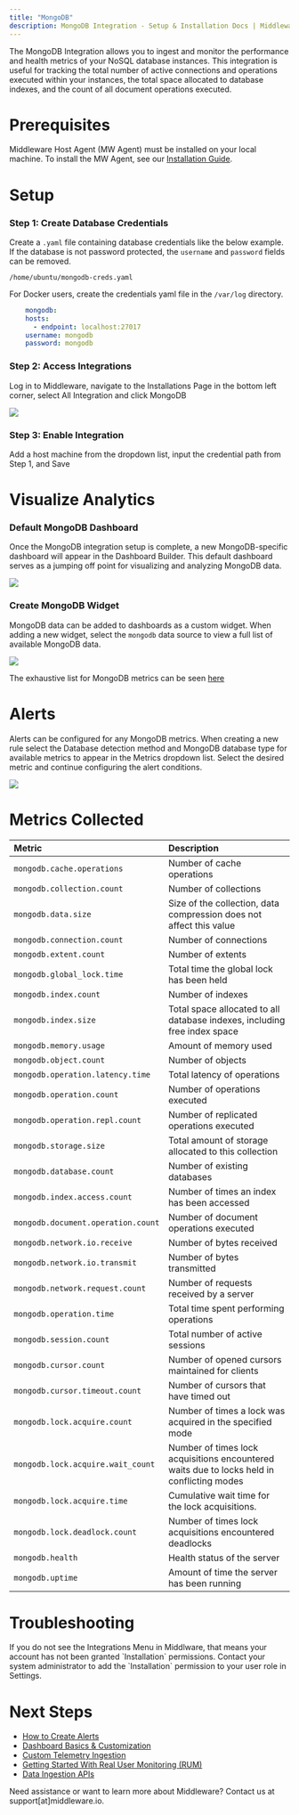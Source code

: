```yaml
---
title: "MongoDB"
description: MongoDB Integration - Setup & Installation Docs | Middleware
---
```


The MongoDB Integration allows you to ingest and monitor the performance and health metrics of your NoSQL database instances. This integration is useful for tracking the total number of active connections and operations executed within your instances, the total space allocated to database indexes, and the count of all document operations executed.

# Prerequisites

Middleware Host Agent (MW Agent) must be installed on your local machine. To install the MW Agent, see our [Installation Guide](https://docs.middleware.io/agent-installation/overview).

# Setup

### Step 1: Create Database Credentials

Create a `.yaml` file containing database credentials like the below example. If the database is not password protected, the `username` and `password` fields can be removed.

`/home/ubuntu/mongodb-creds.yaml`

<Note> For Docker users, create the credentials yaml file in the `/var/log` directory. </Note>

```yaml .yaml
    mongodb:
    hosts:
      - endpoint: localhost:27017
    username: mongodb
    password: mongodb
```

### Step 2: Access Integrations

Log in to Middleware, navigate to the Installations Page in the bottom left corner, select All Integration and click MongoDB

<img src="/images/integration/mongodb-store.png" />

### Step 3: Enable Integration

Add a host machine from the dropdown list, input the credential path from Step 1, and Save

# Visualize Analytics

### Default MongoDB Dashboard

Once the MongoDB integration setup is complete, a new MongoDB-specific dashboard will appear in the Dashboard Builder. This default dashboard serves as a jumping off point for visualizing and analyzing MongoDB data. 

<img src="/images/integration/mongodb-dashboard.png" />

### Create MongoDB Widget

MongoDB data can be added to dashboards as a custom widget. When adding a new widget, select the `mongodb` data source to view a full list of available MongoDB data. 

<img src="/images/integration/mongodb-custom-graphs.png" />

The exhaustive list for MongoDB metrics can be seen [here](#metrics-collected)

# Alerts

Alerts can be configured for any MongoDB metrics. When creating a new rule select the Database detection method and MongoDB database type for available metrics to appear in the Metrics dropdown list. Select the desired metric and continue configuring the alert conditions.

![](https://lh7-us.googleusercontent.com/4KvYF5OdADOVhJmBdpR5pO2WjcA9i5WRmBu5KxXxquPkp5UpleuNtWhr1lp0OpFrj6T4vuYZbWEdnmvF7Qe7IfDGROErpUeOBCeQ3aQzDNPrKmfRits73ftXIwCs9o6T2tE9zOoDoRAmcbPWLxHr7Dc)

# Metrics Collected

| __Metric__ | __Description__ |                                                                                     
| :------------------------------ | :--------------------------------------------------------------------------------------------------- |
| `mongodb.cache.operations`      | Number of cache operations                                                      |
| `mongodb.collection.count`       | Number of collections                                                                           |
| `mongodb.data.size`              | Size of the collection, data compression does not affect this value                            |
| `mongodb.connection.count`       | Number of connections                                                                           |
| `mongodb.extent.count`           | Number of extents                                                                               |
| `mongodb.global_lock.time`       | Total time the global lock has been held                                                              |
| `mongodb.index.count`            | Number of indexes                                                                               |
| `mongodb.index.size`             | Total space allocated to all database indexes, including free index space              |
| `mongodb.memory.usage`           | Amount of memory used                                                                           |
| `mongodb.object.count`           | Number of objects                                                                               |
| `mongodb.operation.latency.time` | Total latency of operations                                                                           |
| `mongodb.operation.count`        | Number of operations executed                                                                   |
| `mongodb.operation.repl.count`   | Number of replicated operations executed                                                        |
| `mongodb.storage.size`           | Total amount of storage allocated to this collection                                            |
| `mongodb.database.count`         | Number of existing databases                                                                    |
| `mongodb.index.access.count`     | Number of times an index has been accessed                                                      |
| `mongodb.document.operation.count` | Number of document operations executed                                                          |
| `mongodb.network.io.receive`     | Number of bytes received                                                                        |
| `mongodb.network.io.transmit`    | Number of bytes transmitted                                                                        |
| `mongodb.network.request.count`   | Number of requests received by a server                                                       |
| `mongodb.operation.time`          | Total time spent performing operations                                                          |
| `mongodb.session.count`           | Total number of active sessions                                                                 |
| `mongodb.cursor.count`            | Number of opened cursors maintained for clients                                                   |
| `mongodb.cursor.timeout.count`    | Number of cursors that have timed out                                                           |
| `mongodb.lock.acquire.count`      | Number of times a lock was acquired in the specified mode                                         |
| `mongodb.lock.acquire.wait_count` | Number of times lock acquisitions encountered waits due to locks held in conflicting modes |
| `mongodb.lock.acquire.time`       | Cumulative wait time for the lock acquisitions.                                                      |
| `mongodb.lock.deadlock.count`     | Number of times lock acquisitions encountered deadlocks                                         |
| `mongodb.health`                 | Health status of the server                                                                     |
| `mongodb.uptime`                 | Amount of time the server has been running                                                 |

# Troubleshooting

<Accordion title="Missing Integrations Menu">
  If you do not see the Integrations Menu in Middlware, that means your account has not been granted `Installation` permissions. Contact your system administrator to add the `Installation` permission to your user role in Settings.
</Accordion>

# Next Steps

- [How to Create Alerts](https://docs.middleware.io/workflow/alerting/setup-alert)
- [Dashboard Basics & Customization](https://docs.middleware.io/workflow/custom-dashboard/dashboard-builder-overview)
- [Custom Telemetry Ingestion](https://docs.middleware.io/open-telemetry/otel-getting-started)
- [Getting Started With Real User Monitoring (RUM)](https://docs.middleware.io/rum/rum-overview)
- [Data Ingestion APIs](https://docs.middleware.io/data-ingestion-apis/opentelemetry-metrics)


<Note> Need assistance or want to learn more about Middleware? Contact us at support[at]middleware.io. </Note>